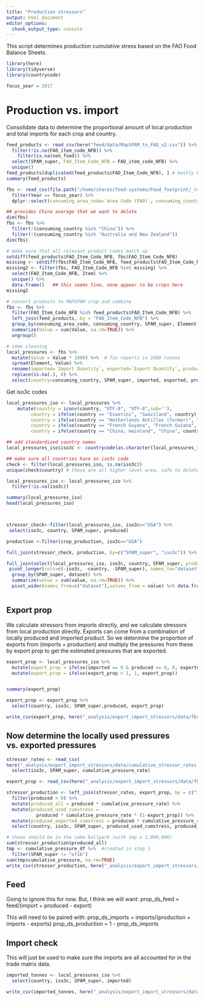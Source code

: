 ```yaml
---
title: "Production stressors"
output: html_document
editor_options: 
  chunk_output_type: console
---
```


This script determines production cumulative stress based on the FAO Food Balance Sheets.

```r

library(here)
library(tidyverse)
library(countrycode)

focus_year = 2017


```


# Production vs. import
Consolidate data to determine the proportional amount of local production and total imports for each crop and country.


```r

feed_products <- read_csv(here("feed/data/MapSPAM_to_FAO_v2.csv")) %>%
  filter(!is.na(FAO_item_code_NFB)) %>%
    filter(is.na(non_food)) %>%
  select(SPAM_super, FAO_Item_Code_NFB = FAO_item_code_NFB) %>%
  unique()
feed_products[duplicated(feed_products$FAO_Item_Code_NFB), ] # mostly FAO_item_code is unique, but be aware of duplicates: occurs when MAPSPAM reports crops with more specificity (e.g. millet = small millet and pearl millet in MapSPAM)
summary(feed_products)

```

```r

fbs <- read_csv(file.path("/home/shares/food-systems/Food_footprint/_raw_data/FAO_FoodBalanceSheets/d2021/FAOSTAT_FBS_6-3-2021.csv")) %>%
  filter(Year == focus_year) %>%
  dplyr::select(consuming_area_code=`Area Code (FAO)`, consuming_country = Area, Element, FAO_Item_Code_NFB = `Item Code`, Item, Value)

## provides China average that we want to delete
dim(fbs)
fbs <- fbs %>%
  filter(!(consuming_country %in% "China")) %>%
  filter(!(consuming_country %in% "Australia and New Zealand"))
dim(fbs)

# make sure that all relevant product codes match up
setdiff(feed_products$FAO_Item_Code_NFB, fbs$FAO_Item_Code_NFB)
missing <- setdiff(fbs$FAO_Item_Code_NFB, feed_products$FAO_Item_Code_NFB)
missing2 <- filter(fbs, FAO_Item_Code_NFB %in% missing) %>% 
  select(FAO_Item_Code_NFB, Item) %>%
  unique() %>% 
  data.frame()   ## this seems fine, none appear to be crops here
missing2

# convert products to MAPSPAM crop and combine
fbs <- fbs %>%
  filter(FAO_Item_Code_NFB %in% feed_products$FAO_Item_Code_NFB) %>%
  left_join(feed_products, by = "FAO_Item_Code_NFB") %>%
  group_by(consuming_area_code, consuming_country, SPAM_super, Element) %>%
  summarize(Value = sum(Value, na.rm=TRUE)) %>%
  ungroup()

# some cleaning
local_pressures <- fbs %>%
  mutate(Value = Value * 1000) %>%  # fao reports in 1000 tonnes
  spread(Element, Value) %>%
  rename(imported=`Import Quantity`, exported=`Export Quantity`, produced=Production, feed = "Feed") %>%
  replace(is.na(.), 0) %>%
  select(country=consuming_country, SPAM_super, imported, exported, produced, feed)


```


Get iso3c codes

```r

local_pressures_iso <- local_pressures %>%
    mutate(country = iconv(country, "UTF-8", "UTF-8",sub=''),
         country = ifelse(country == "Eswatini", "Swaziland", country),
         country = ifelse(country == "Netherlands Antilles (former)", "Bonaire, Sint Eustatius and Saba", country),
         country = ifelse(country == "French Guyana", "French Guiana", country),
         country = ifelse(country == "China, mainland", "China", country))

## add standardized country names
local_pressures_iso$iso3c <- countrycode(as.character(local_pressures_iso$country), origin="country.name", destination = "iso3c")

## make sure all countries have an iso3c code
check <- filter(local_pressures_iso, is.na(iso3c))
unique(check$country) # these are all higher level area, safe to delete NAs

local_pressures_iso <- local_pressures_iso %>%
  filter(!is.na(iso3c))

summary(local_pressures_iso)
head(local_pressures_iso)



stressor_check<-filter(local_pressures_iso, iso3c=="USA") %>%
 select(iso3c, country, SPAM_super, produced)

production <-filter(crop_production, iso3c=="USA")

full_join(stressor_check, production, by=c("SPAM_super", "iso3c")) %>% data.frame()

full_join(select(local_pressures_iso, iso3c, country, SPAM_super, produced_FBS=produced), crop_production) %>%
 pivot_longer(cols=c(-iso3c, -country, -SPAM_super), names_to="dataset") %>%
  group_by(SPAM_super, dataset) %>%
  summarize(value = sum(value, na.rm=TRUE)) %>%
  pivot_wider(names_from=c("dataset"),values_from = value) %>% data.frame()



```


## Export prop
We calculate stressors from imports directly, and we calculate stressors from local production directly.  Exports can come from a combination of locally produced and imported product.  So we determine the proportion of exports from (imports + production) and multiply the pressures from these by export prop to get the estimated pressures that are exported.
```r

export_prop <- local_pressures_iso %>%
  mutate(export_prop = ifelse(imported == 0 & produced == 0, 0, exported/(imported + produced))) %>%
  mutate(export_prop = ifelse(export_prop > 1, 1, export_prop))


summary(export_prop)         

export_prop <- export_prop %>%
  select(country, iso3c, SPAM_super,produced, export_prop)

write_csv(export_prop, here("_analysis/export_import_stressors/data/fbs_export_prop.csv"))

```


## Now determine the locally used pressures vs. exported pressures
```r

stressor_rates <- read_csv(
here("_analysis/export_import_stressors/data/cumulative_stressor_rates.csv")) %>%
  select(iso3c, SPAM_super, cumulative_pressure_rate)

export_prop <- read_csv(here("_analysis/export_import_stressors/data/fbs_export_prop.csv"))

stressor_production <- left_join(stressor_rates, export_prop, by = c("iso3c", "SPAM_super")) %>%
  filter(produced > 0) %>%
  mutate(produced_all = produced * cumulative_pressure_rate) %>%
  mutate(produced_used_cumstress = 
           produced * cumulative_pressure_rate * (1-export_prop)) %>%
  mutate(produced_exported_cumstress = produced * cumulative_pressure_rate * export_prop) %>%
  select(country, iso3c, SPAM_super, produced_used_cumstress, produced_exported_cumstress, produced_all)

# these should be in the same ballpark (with tmp x 1,000,000)
sum(stressor_production$produced_all)
tmp <- cumulative_pressure_df %>%  #created in step 1
  filter(SPAM_super != "ofib")
sum(tmp$cumulative_pressure, na.rm=TRUE)
write_csv(stressor_production, here("_analysis/export_import_stressors/data/produced_cum_stress.csv"))
```

## Feed
Going to ignore this for now.  But, I think we will want:
prop_ds_feed = feed/(import + produced - export)

This will need to be paired with:
prop_ds_imports = imports/(production + imports - exports)
prop_ds_production = 1 - prop_ds_imports


## Import check
This will just be used to make sure the imports are all accounted for in the trade matrix data.

```r

imported_tonnes <- local_pressures_iso %>%
  select(country, iso3c, SPAM_super, imported)

write_csv(imported_tonnes, here("_analysis/export_import_stressors/data/fbs_imported_tonnes.csv"))

```

